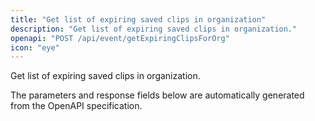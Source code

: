 ```yaml
---
title: "Get list of expiring saved clips in organization"
description: "Get list of expiring saved clips in organization."
openapi: "POST /api/event/getExpiringClipsForOrg"
icon: "eye"
---
```


Get list of expiring saved clips in organization.

<Note>
The parameters and response fields below are automatically generated from the OpenAPI specification.
</Note>
